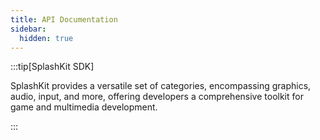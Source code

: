 ---
title: API Documentation
sidebar:
  hidden: true
---


:::tip[SplashKit SDK]

SplashKit provides a versatile set of categories, encompassing graphics, audio, input, and more, offering developers a comprehensive toolkit for game and multimedia development.

:::


<ApiList>
</ApiList>
